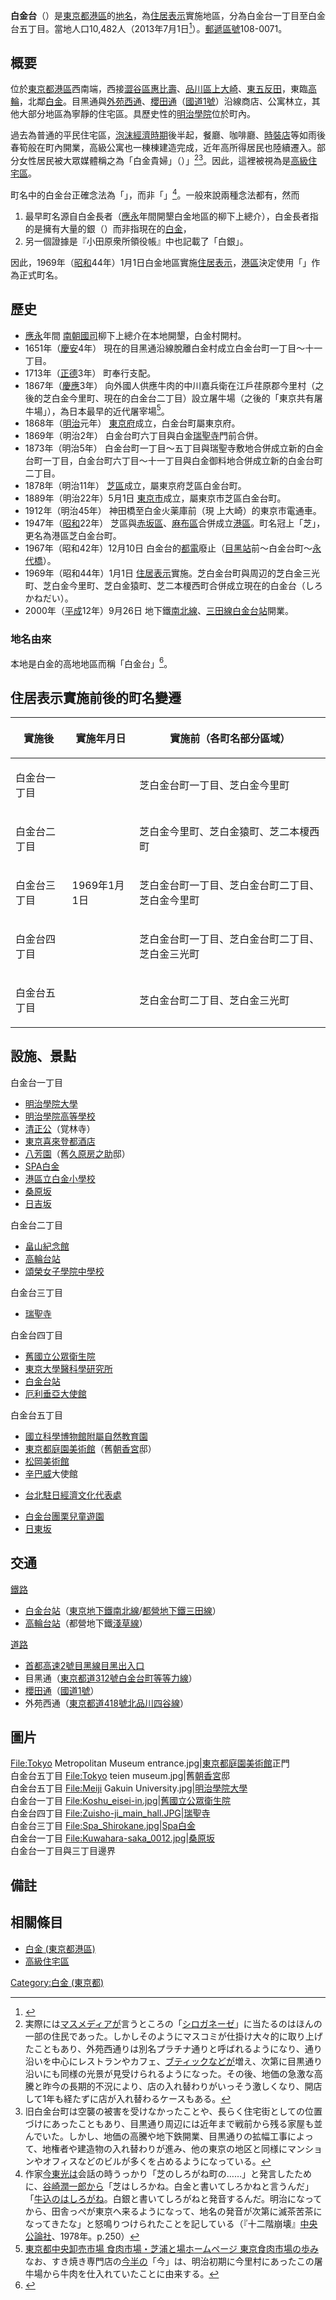 {{Pathnav|日本|東京都|[[港區_(東京都)|港區]]|frame=1}}
{{Infobox Settlement
|official_name = 白金台
|native_name =
|settlement_type = [[町|町]]
|image_skyline = Platina_dori_Tokyo.jpg
|imagesize = 250px
|image_caption = 白金台交差點的[[東京都道418號北品川四谷線|外苑西通]]（白金通）
|image_flag =
|image_seal =
| image_map =
| map_caption =
| pushpin_map =
|subdivision_type = [[國家|國家]]
|subdivision_name = [[File:Flag_of_Japan.svg|border]] [[日本|日本]]
|subdivision_type1 = [[都道府縣|都道府縣]]
|subdivision_name1 = [[File:Flag_of_Tokyo_Prefecture.svg|25px]] [[東京都|東京都]]
|subdivision_type2 = [[東京都區部|特別區]]
|subdivision_name2 = [[File:Flag_of_Minato,_Tokyo.svg|25px]] [[港區_(東京都)|港區]]
|established_title =
|established_date =
|government_type =
|leader_title =
|leader_name =
|area_magnitude =
|area_total_sq_mi =
|area_total_km2 =
|area_land_sq_mi =
|area_land_km2 =
|area_urban_sq_mi =
|area_urban_km2 =
|area_metro_km2 =
|area_metro_sq_mi =
|population_as_of= 2013年（平成25年）7月1日
|population_footnotes =
|population_total = 10482
|population_urban =
|population_metro =
|population_density_sq_mi =
|population_density_km2 =
| timezone = [[日本標準時間|JST]]
| utc_offset = +9
|timezone_DST =
|utc_offset_DST =
|latd=|latm=|lats=|latNS=
|longd=|longm=|longs=|longEW=
|elevation_footnotes=
|elevation_m =
|elevation_ft =
|postal_code_type = [[郵遞區號|郵遞區號]]
|postal_code = 108-0071
|area_code =
|website =
|footnotes =
}}
'''白金台'''（{{jpn|j=白金台|hg=しろかねだい|rm=Shirokanedai|f=y}}）是[[東京都|東京都]][[港區_(東京都)|港區]]的[[地名|地名]]，為[[住居表示|住居表示]]實施地區，分為白金台一丁目至白金台五丁目。當地人口10,482人（2013年7月1日<ref>{{Cite web |url=http://www.city.minato.tokyo.jp/toukeichousa/kuse/toke/jinko/chocho/takanawa/2013/07.html |title=港区公式ホームページ／2013年7月（町丁目別人口・世帯数（高輪地区総合支所管内）） |access-date=2013-08-08 |archive-date=2016-03-06 |archive-url=https://web.archive.org/web/20160306033353/http://www.city.minato.tokyo.jp/toukeichousa/kuse/toke/jinko/chocho/takanawa/2013/07.html |dead-url=no }}</ref>）。[[郵遞區號|郵遞區號]]108-0071。

== 概要 ==
位於[[東京都|東京都]][[港區_(東京都)|港區]]西南端，西接[[澀谷區|澀谷區]][[惠比壽_(東京都)|惠比壽]]、[[品川區|品川區]][[上大崎|上大崎]]、[[東五反田|東五反田]]，東臨[[高輪|高輪]]，北鄰[[白金_(東京都港區)|白金]]。目黑通與[[東京都道418號北品川四谷線|外苑西通]]、[[櫻田通|櫻田通]]（[[國道1號_(日本)|國道1號]]）沿線商店、公寓林立，其他大部分地區為寧靜的住宅區。具歷史性的[[學校法人明治學院|明治學院]]位於町內。

過去為普通的平民住宅區，[[日本泡沫經濟|泡沫經濟時期]]後半起，餐廳、咖啡廳、[[時裝店|時裝店]]等如雨後春筍般在町內開業，高級公寓也一棟棟建造完成，近年高所得居民也陸續遷入。部分女性居民被大眾媒體稱之為「白金貴婦」（{{jpn|kn=シロガネーゼ|rm=Shiroganēze|link=no}}）」<ref>実際には[[マスメディア|マスメディア]]が言うところの「[[シロガネーゼ|シロガネーゼ]]」に当たるのはほんの一部の住民であった。しかしそのようにマスコミが仕掛け大々的に取り上げたこともあり、外苑西通りは別名プラチナ通りと呼ばれるようになり、通り沿いを中心にレストランやカフェ、[[ブティック|ブティック]]などが増え、次第に目黒通り沿いにも同様の光景が見受けられるようになった。その後、地価の急激な高騰と昨今の長期的不況により、店の入れ替わりがいっそう激しくなり、開店して1年も経たずに店が入れ替わるケースもある。</ref><ref>旧白金台町は空襲の被害を受けなかったことや、長らく住宅街としての位置づけにあったこともあり、目黒通り周辺には近年まで戦前から残る家屋も並んでいた。しかし、地価の高騰や地下鉄開業、目黒通りの拡幅工事によって、地権者や建造物の入れ替わりが進み、他の東京の地区と同様にマンションやオフィスなどのビルが多くを占めるようになっている。</ref>。因此，這裡被視為是[[高級住宅區|高級住宅區]]。

町名中的白金台正確念法為「{{jpn|hg=しろかねだい|rm=Shirokanedai|link=no}}」，而非「{{jpn|hg=しろがねだい|rm=Shiroganedai|link=no}}」<ref>作家[[今東光|今東光]]は会話の時うっかり「芝のしろがね町の……」と発言したために、[[谷崎潤一郎|谷崎潤一郎]]から「芝はしろかね。白金と書いてしろかねと言うんだ」「[[白銀町_(新宿区)|牛込の]]はしろがね。白銀と書いてしろがねと発音するんだ。明治になってから、田舎っぺが東京へ来るようになって、地名の発音が次第に滅茶苦茶になってきたな」と怒鳴りつけられたことを記している（『十二階崩壊』[[中央公論社|中央公論社]]、1978年。p.250）</ref>。一般來說兩種念法都有，然而
# 最早町名源自白金長者（[[應永|應永]]年間開墾白金地區的柳下上總介），白金長者指的是擁有大量的銀（{{jpn|hg=しろかね|rm=Shirokane}}）而非指現在的[[鉑|白金]]，
# 另一個證據是『小田原衆所領役帳』中也記載了「白銀」。
因此，1969年（[[昭和|昭和]]44年）1月1日白金地區實施[[住居表示|住居表示]]，[[港區_(東京都)|港區]]決定使用「{{lang|ja|しろかねだい}}」作為正式町名。

== 歷史 ==
* [[應永|應永]]年間  [[南朝_(日本)|南朝]][[國司|國司]]柳下上總介在本地開墾，白金村開村。
* 1651年（[[慶安|慶安]]4年） 現在的目黑通沿線脫離白金村成立白金台町一丁目〜十一丁目。
* 1713年（[[正德_(日本)|正德]]3年） 町奉行支配。
* 1867年（[[慶應|慶應]]3年） 向外國人供應牛肉的中川嘉兵衛在江戶荏原郡今里村（之後的芝白金今里町、現在的白金台二丁目）設立屠牛場（之後的「東京共有屠牛場」），為日本最早的近代屠宰場<ref>[http://www.shijou.metro.tokyo.jp/syokuniku/rekisi_keihatu_01_01.html 東京都中央卸売市場 食肉市場・芝浦と場ホームページ 東京食肉市場の歩み] {{webarchive|url=https://web.archive.org/web/20130517014445/http://www.shijou.metro.tokyo.jp/syokuniku/rekisi_keihatu_01_01.html |date=2013-05-17 }} なお、すき焼き専門店の[[今半|今半]]の「今」は、明治初期に今里村にあったこの屠牛場から牛肉を仕入れていたことに由来する。</ref>。
* 1868年（[[明治|明治]]元年） [[東京府|東京府]]成立，白金台町屬東京府。
* 1869年（明治2年） 白金台町六丁目與白金[[瑞聖寺|瑞聖寺]]門前合併。
* 1873年（明治5年） 白金台町一丁目〜五丁目與瑞聖寺敷地合併成立新的白金台町一丁目，白金台町六丁目〜十一丁目與白金御料地合併成立新的白金台町二丁目。
* 1878年（明治11年） [[芝|芝區]]成立，屬東京府芝區白金台町。
* 1889年（明治22年）5月1日 [[東京市|東京市]]成立，屬東京市芝區白金台町。
* 1912年（明治45年） 神田橋至白金火薬庫前（現 上大崎）的東京市電通車。
* 1947年（[[昭和|昭和]]22年） 芝區與[[赤坂|赤坂區]]、[[麻布|麻布區]]合併成立[[港區_(東京都)|港區]]。町名冠上「芝」，更名為港區芝白金台町。
* 1967年（昭和42年）12月10日 白金台的[[東京都電車|都電]]廢止（[[目黑站|目黑站]]前〜白金台町〜[[永代橋|永代橋]]）。
* 1969年（昭和44年）1月1日 [[住居表示|住居表示]]實施。芝白金台町與周辺的芝白金三光町、芝白金今里町、芝白金猿町、芝二本榎西町合併成立現在的白金台（しろかねだい）。
* 2000年（[[平成|平成]]12年）9月26日 地下鐵[[東京地下鐵南北線|南北線]]、[[都營地下鐵三田線|三田線]][[白金台站|白金台站]]開業。

=== 地名由來 ===
本地是白金的高地地區而稱「白金台」<ref>{{Cite web |url=http://www.city.minato.tokyo.jp/kouhou/kuse/gaiyo/chimerekishi/35.html |title=港区公式ホームページ／白金台（しろかねだい） |access-date=2013-08-08 |archive-date=2019-05-19 |archive-url=https://web.archive.org/web/20190519210538/http://www.city.minato.tokyo.jp/kouhou/kuse/gaiyo/chimerekishi/35.html |dead-url=no }}</ref>。

== 住居表示實施前後的町名變遷 ==
{|class="wikitable"
|-
!實施後
!實施年月日
!實施前（各町名部分區域）
|-
|白金台一丁目
| rowspan="5" |1969年1月1日
|芝白金台町一丁目、芝白金今里町
|-
|白金台二丁目
|芝白金今里町、芝白金猿町、芝二本榎西町
|-
|白金台三丁目
|芝白金台町一丁目、芝白金台町二丁目、芝白金今里町
|-
|白金台四丁目
|芝白金台町一丁目、芝白金台町二丁目、芝白金三光町
|-
|白金台五丁目
|芝白金台町二丁目、芝白金三光町
|}

== 設施、景點 ==
; 白金台一丁目
* [[明治學院大學|明治學院大學]]
* [[明治學院高等學校|明治學院高等學校]]
* [[清正公|清正公]]（覚林寺）
* [[東京喜來登都酒店|東京喜來登都酒店]]
* [[八芳園|八芳園]]（舊[[久原房之助|久原房之助]]邸）
* [[SPA白金|SPA白金]]
* [[港區立白金小學校|港區立白金小學校]]
* [[桑原坂|桑原坂]]
* [[日吉坂|日吉坂]]

; 白金台二丁目
* [[畠山紀念館|畠山紀念館]]　
* [[高輪台站|高輪台站]]
* [[頌榮女子學院中學校|頌榮女子學院中學校]]

; 白金台三丁目
* [[瑞聖寺|瑞聖寺]]

; 白金台四丁目
* [[國立公眾衛生院|舊國立公眾衛生院]]
* [[東京大學醫科學研究所|東京大學醫科學研究所]]
* [[白金台站|白金台站]]
* [[厄利垂亞|厄利垂亞]][[大使館|大使館]]

; 白金台五丁目
* [[國立科學博物館附屬自然教育園|國立科學博物館附屬自然教育園]]
* [[東京都庭園美術館|東京都庭園美術館]]（舊[[朝香宮|朝香宮]]邸）
* [[松岡美術館|松岡美術館]]
* [[辛巴威|辛巴威]]大使館
* {{ROC}}[[台北駐日經濟文化代表處|台北駐日經濟文化代表處]]
* [[白金台團栗兒童遊園|白金台團栗兒童遊園]]
* [[日東坂|日東坂]]

== 交通 ==
; [[鐵路|鐵路]]
* [[白金台站|白金台站]]（[[東京地下鐵|東京地下鐵]][[東京地下鐵南北線|南北線]]/[[都營地下鐵|都營地下鐵]][[都營地下鐵三田線|三田線]]）
* [[高輪台站|高輪台站]]（都營地下鐵[[都營地下鐵淺草線|淺草線]]）

; [[道路|道路]]
* [[首都高速2號目黑線|首都高速2號目黑線]][[目黑出入口|目黑出入口]]
* 目黑通（[[東京都道312號白金台町等等力線|東京都道312號白金台町等等力線]]）
* [[櫻田通|櫻田通]]（[[國道1號_(日本)|國道1號]]）
* 外苑西通（[[東京都道418號北品川四谷線|東京都道418號北品川四谷線]]）

== 圖片 ==
{{commonscat|Shirokane, Tokyo}}
<gallery>
File:Tokyo Metropolitan Museum entrance.jpg|[[東京都庭園美術館|東京都庭園美術館]]正門<br />白金台五丁目
File:Tokyo teien museum.jpg|舊[[朝香宮|朝香宮]]邸<br />白金台五丁目
File:Meiji Gakuin University.jpg|[[明治學院大學|明治學院大學]]<br />白金台一丁目
File:Koshu_eisei-in.jpg|[[國立公眾衛生院|舊國立公眾衛生院]]<br />白金台四丁目
File:Zuisho-ji_main_hall.JPG|[[瑞聖寺|瑞聖寺]]<br />白金台三丁目
File:Spa_Shirokane.jpg|[[Spa白金|Spa白金]]<br />白金台一丁目
File:Kuwahara-saka_0012.jpg|[[桑原坂|桑原坂]]<br />白金台一丁目與三丁目邊界
</gallery>

== 備註 ==
{{reflist}}

== 相關條目 ==
{{Commonscat|Shirokane, Tokyo}}
* [[白金_(東京都港區)|白金 (東京都港區)]]
* [[高級住宅區|高級住宅區]]
{{港區 (東京都)的町名}}

{{DEFAULTSORT:Shirokanedai}}
[[Category:白金_(東京都)|Category:白金 (東京都)]]